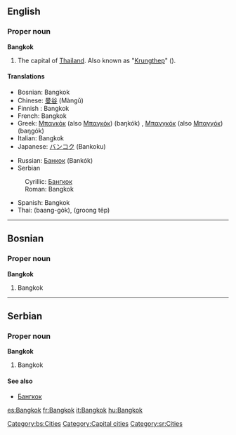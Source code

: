 {{wikipedia}}
==English==

===Proper noun===
'''Bangkok'''
# The capital of [[Thailand]]. Also known as "[[Krungthep]]" ({{THchar|[[กรุงเทพ]]}}).

====Translations====
{{top}}
*Bosnian: Bangkok {{m}}
*Chinese: [[曼谷]] (Màngǔ)
*Finnish : Bangkok
*French: Bangkok
*Greek: [[Μπανκόκ]] (also [[Μπαγκόκ]]) (baŋkók) {{f}}, [[Μπανγκόκ]] (also [[Μπαγγόκ]]) (baŋɡók) {{f}}
*Italian: Bangkok
*Japanese: [[バンコク]] (Bankoku)
{{mid}}
*Russian: [[Банкок]] (Bankók) {{m}}
*Serbian
:Cyrillic: [[Бангкок]] {{m}}
:Roman: Bangkok {{m}}
*Spanish: Bangkok {{m}}
*Thai: {{THchar|[[บางกอก]]}} (baang-gòk), {{THchar|[[กรุงเทพ]]}} (groong têp)
{{bottom}}


----
==Bosnian==

===Proper noun===
'''Bangkok''' {{m}}
#Bangkok
[[Category:bs:Cities]]


----
==Serbian==

===Proper noun===
'''Bangkok''' {{m}}
#Bangkok

====See also====
*[[Бангкок]]

[[Category:Capital cities]]
[[Category:sr:Cities]]

[[es:Bangkok]]
[[fr:Bangkok]]
[[it:Bangkok]]
[[hu:Bangkok]]